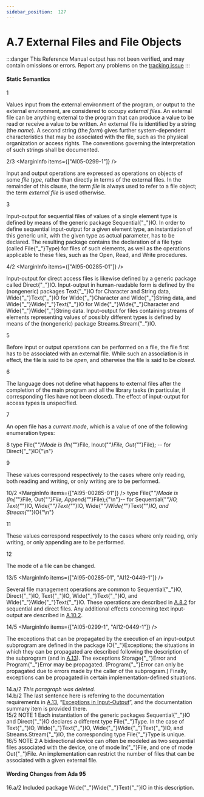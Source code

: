 ```yaml
---
sidebar_position:  127
---
```


# A.7 External Files and File Objects

:::danger
This Reference Manual output has not been verified,
and may contain omissions or errors.
Report any problems on the [tracking issue](https://github.com/ada-lang-io/ada-lang-io/issues/20)
:::



#### Static Semantics

<MarginText>1</MarginText>
<p>Values input from the external environment of the program, or output to the external environment, are considered to occupy <em>external files</em>. An external file can be anything external to the program that can produce a value to be read or receive a value to be written. An external file is identified by a string (the <em>name</em>). A second string (the <em>form</em>) gives further system-dependent characteristics that may be associated with the file, such as the physical organization or access rights. The conventions governing the interpretation of such strings shall be documented.<br /></p>

<MarginText>2/3</MarginText>
<MarginInfo items={["AI05-0299-1"]} />
<p>Input and output operations are expressed as operations on objects of some <em>file type</em>, rather than directly in terms of the external files. In the remainder of this clause, the term <em>file</em> is always used to refer to a file object; the term <em>external file</em> is used otherwise.<br /></p>

<MarginText>3</MarginText>
<p>Input-output for sequential files of values of a single element type is defined by means of the generic package Sequential{"_"}IO. In order to define sequential input-output for a given element type, an instantiation of this generic unit, with the given type as actual parameter, has to be declared. The resulting package contains the declaration of a file type (called File{"_"}Type) for files of such elements, as well as the operations applicable to these files, such as the Open, Read, and Write procedures.<br /></p>

<MarginText>4/2</MarginText>
<MarginInfo items={["AI95-00285-01"]} />
<p>Input-output for direct access files is likewise defined by a generic package called Direct{"_"}IO. Input-output in human-readable form is defined by the (nongeneric) packages Text{"_"}IO for Character and String data, Wide{"_"}Text{"_"}IO for Wide{"_"}Character and Wide{"_"}String data, and Wide{"_"}Wide{"_"}Text{"_"}IO for Wide{"_"}Wide{"_"}Character and Wide{"_"}Wide{"_"}String data. Input-output for files containing streams of elements representing values of possibly different types is defined by means of the (nongeneric) package Streams.Stream{"_"}IO.<br /></p>

<MarginText>5</MarginText>
<p>Before input or output operations can be performed on a file, the file first has to be associated with an external file. While such an association is in effect, the file is said to be <em>open</em>, and otherwise the file is said to be <em>closed</em>.<br /></p>

<MarginText>6</MarginText>
<p>The language does not define what happens to external files after the completion of the main program and all the library tasks (in particular, if corresponding files have not been closed). The effect of input-output for access types is unspecified.<br /></p>

<MarginText>7</MarginText>
<p>An open file has a <em>current mode</em>, which is a value of one of the following enumeration types: <br /></p>

<MarginText>8</MarginText>
<CodeBlock language="ada">
type File{"_"}Mode is (In{"_"}File, Inout{"_"}File, Out{"_"}File);  --  for Direct{"_"}IO{"\n"}

</CodeBlock>
<MarginText>9</MarginText>
<p class="Indented4">These values correspond respectively to the cases where only reading, both reading and writing, or only writing are to be performed. <br /></p>

<MarginText>10/2</MarginText>
<MarginInfo items={["AI95-00285-01"]} />
<CodeBlock language="ada">
type File{"_"}Mode is (In{"_"}File, Out{"_"}File, Append{"_"}File);{"\n"}--  for Sequential{"_"}IO, Text{"_"}IO, Wide{"_"}Text{"_"}IO, Wide{"_"}Wide{"_"}Text{"_"}IO, and Stream{"_"}IO{"\n"}

</CodeBlock>
<MarginText>11</MarginText>
<p class="Indented4">These values correspond respectively to the cases where only reading, only writing, or only appending are to be performed.<br /></p>

<MarginText>12</MarginText>
<p class="Indented4">The mode of a file can be changed. <br /></p>

<MarginText>13/5</MarginText>
<MarginInfo items={["AI95-00285-01", "AI12-0449-1"]} />
<p>Several file management operations are common to Sequential{"_"}IO, Direct{"_"}IO, Text{"_"}IO, Wide{"_"}Text{"_"}IO, and Wide{"_"}Wide{"_"}Text{"_"}IO. These operations are described in <a href="/docs/arm/AA-A/AA-A.8#Subclause_A.8.2">A.8.2</a> for sequential and direct files. Any additional effects concerning text input-output are described in <a href="/docs/arm/AA-A/AA-A.10#Subclause_A.10.2">A.10.2</a>.<br /></p>

<MarginText>14/5</MarginText>
<MarginInfo items={["AI05-0299-1", "AI12-0449-1"]} />
<p>The exceptions that can be propagated by the execution of an input-output subprogram are defined in the package IO{"_"}Exceptions; the situations in which they can be propagated are described following the description of the subprogram (and in <a href="/docs/arm/AA-A/AA-A.13">A.13</a>). The exceptions Storage{"_"}Error and Program{"_"}Error may be propagated. (Program{"_"}Error can only be propagated due to errors made by the caller of the subprogram.) Finally, exceptions can be propagated in certain implementation-defined situations. <br /></p>

<AnnotatedOnly>
<MarginText>14.a/2</MarginText>
<Admonition type="aarm" aarm="note">
<em>This paragraph was deleted.</em><br />
</Admonition>
</AnnotatedOnly>

<AnnotatedOnly>
<MarginText>14.b/2</MarginText>
<Admonition type="aarm" aarm="discussion">
<strong></strong>The last sentence here is referring to the documentation requirements in <a href="/docs/arm/AA-A/AA-A.13">A.13</a>, &ldquo;<a href="/docs/arm/AA-A/AA-A.13">Exceptions in Input-Output</a>&rdquo;, and the documentation summary item is provided there. <br />
</Admonition>
</AnnotatedOnly>

<AnnotatedOnly>
<MarginText>15/2</MarginText>
<MarginInfo items={["AI95-00285-01"]} />
<Admonition type="aarm" aarm="note">
NOTE 1   Each instantiation of the generic packages Sequential{"_"}IO and Direct{"_"}IO declares a different type File{"_"}Type. In the case of Text{"_"}IO, Wide{"_"}Text{"_"}IO, Wide{"_"}Wide{"_"}Text{"_"}IO, and Streams.Stream{"_"}IO, the corresponding type File{"_"}Type is unique.<br />
</Admonition>
</AnnotatedOnly>

<AnnotatedOnly>
<MarginText>16/5</MarginText>
<MarginInfo items={["AI12-0440-1"]} />
<Admonition type="aarm" aarm="note">
NOTE 2   A bidirectional device can often be modeled as two sequential files associated with the device, one of mode In{"_"}File, and one of mode Out{"_"}File. An implementation can restrict the number of files that can be associated with a given external file. <br />
</Admonition>
</AnnotatedOnly>

<AnnotatedOnly>

#### Wording Changes from Ada 95

</AnnotatedOnly>
<AnnotatedOnly>
<MarginText>16.a/2</MarginText>
<MarginInfo items={["AI95-00285-01"]} />
<Admonition type="aarm" aarm="note">
Included package Wide{"_"}Wide{"_"}Text{"_"}IO in this description. <br />
</Admonition>
</AnnotatedOnly>

